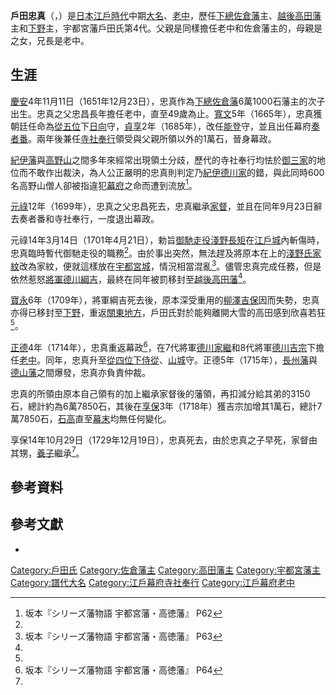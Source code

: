 {{Infobox officeholder 
| name= 戶田忠真
| image= 
| caption=

| order={{link-ja|宇都宮藩|宇都宮藩}}藩主
| term_start=1710年
| term_end=1729年
| predecessor= [[阿部正邦|阿部正邦]]
| successor= {{link-ja|戶田忠余|戸田忠余}}

| order1=[[高田藩|高田藩]]藩主
| term_start1=1701年
| term_end1=1710年
| predecessor1= {{link-ja|稻葉正往|稲葉正往}}
| successor1= {{link-ja|松平定重|松平定重}}

| order2=[[佐倉藩|佐倉藩]]藩主
| term_start2=1699年
| term_end2=1701年
| predecessor2= {{link-ja|戶田忠昌|戸田忠昌}}
| successor2= {{link-ja|稻葉正往|稲葉正往}}

| order3=[[江戶幕府|江戶幕府]][[老中|老中]]
| term_start3=1714年
| term_end3=1729年
| predecessor3= 
| successor3= 

| order4=[[江戶幕府|江戶幕府]][[寺社奉行|寺社奉行]]
| term_start4=1687年
| term_end4=1699年
| predecessor4= 
| successor4= 

| birth_date={{birth date|1651|12|23}}<br>（[[慶安_(年號)|慶安]]4年11月11日）
| birth_place= 
| death_date={{death date and age|1729|12|19|1651|12|23}}<br>（[[享保|享保]]14年10月29日）
| death_place= 
| module  = {{日本武士|child=yes
|時代= [[江戶時代|江戶時代]]中期
|幼名= 
|改名= 
|别名= 
|諡号= 
|神号= 
|戒名= 
|洗禮名= 
|墓所= 
|朝廷官位= [[從五位下|從五位下]][[日向國|日向]]守→[[能登國|能登]]守→[[從四位下|從四位下]][[侍從|侍從]]、[[山城國|山城]]守
|幕府職位= [[江戶幕府|江戶幕府]][[奏者番|奏者番]]→[[寺社奉行|寺社奉行]]→[[老中|老中]]
|主君= [[德川家宣|德川家宣]]→[[德川家繼|德川家繼]]→[[德川吉宗|德川吉宗]]
|藩= [[下總國|下總]][[佐倉藩|佐倉藩]]主→[[越後國|越後]][[高田藩|高田藩]]主→[[下野國|下野]]{{Link-ja|宇都宮藩|宇都宮藩}}主
|氏族= {{Link-ja|戶田氏|戸田氏}}
|父= {{Link-ja|戶田忠昌|戸田忠昌}}
|母={{Link-ja|秋元富朝|秋元富朝}}之女
|養父= 
|養母=
|兄弟= {{Link-ja|秋元喬知|秋元喬知}}、戶田忠章、戶田忠恒
|姐妹= 
|正室= {{Link-ja|毛利高直|毛利高直}}之女
|側室= 
|子= {{Link-ja|戶田忠久|戸田忠久}}
|女= {{Link-ja|松平忠喬|松平忠喬}}正室、{{Link-ja|松平正貞|松平正貞}}正室
|養子= {{Link-ja|戶田忠余|戸田忠余}}
|養女= 
 }}
}}
'''戶田忠真'''（{{jpn|j=戸田 忠真|hg=とだ ただざね|rm=Toda Tadazane}}，{{bd|1651年|12月23日|1729年|12月19日|catIdx=Toda Tadazane}}）是[[日本|日本]][[江戶時代|江戶時代]]中期[[大名_(稱謂)|大名]]、[[老中|老中]]，歷任[[下總國|下總]][[佐倉藩|佐倉藩]]主、[[越後國|越後]][[高田藩|高田藩]]主和[[下野國|下野]]{{Link-ja|宇都宮藩|宇都宮藩}}主，宇都宮藩戶田氏第4代。父親是同樣擔任老中和佐倉藩主的{{Link-ja|戶田忠昌|戸田忠昌}}，母親是{{Link-ja|秋元富朝|秋元富朝}}之女，兄長是老中{{Link-ja|秋元喬知|秋元喬知}}。

== 生涯 ==
[[慶安_(年號)|慶安]]4年11月11日（1651年12月23日），忠真作為[[下總國|下總]][[佐倉藩|佐倉藩]]6萬1000石藩主{{Link-ja|戶田忠昌|戸田忠昌}}的次子出生。忠真之父忠昌長年擔任老中，直至49歲為止。[[寬文|寬文]]5年（1665年），忠真獲朝廷任命為[[從五位|從五位]]下[[日向國|日向]]守，[[貞享|貞享]]2年（1685年），改任[[能登國|能登]]守，並且出任幕府[[奏者番|奏者番]]。兩年後兼任[[寺社奉行|寺社奉行]]領受與父親所領以外的1萬石，晉身幕政。

[[紀伊藩|紀伊藩]]與[[高野山|高野山]]之間多年來經常出現領土分歧，歷代的寺社奉行均怯於[[御三家|御三家]]的地位而不敢作出裁決，為人公正嚴明的忠真則判定乃[[紀伊德川家|紀伊德川家]]的錯，與此同時600名高野山僧人卻被指違犯[[江戶幕府|幕府]]之命而遭到流放<ref name="宇都宮・高徳藩62">坂本『シリーズ藩物語 宇都宮藩・高徳藩』 P62</ref>。

[[元祿|元祿]]12年（1699年），忠真之父忠昌死去，忠真繼承[[家督|家督]]，並且在同年9月23日辭去奏者番和寺社奉行，一度退出幕政。

元祿14年3月14日（1701年4月21日），勅旨[[饗應役|御馳走役]][[淺野長矩|淺野長矩]]在[[江戶城|江戶城]]內斬傷{{Link-ja|高家 (江戶時代)|高家 (江戸時代)|高家}}{{Link-ja|吉良義央|吉良義央}}時，忠真臨時暫代御馳走役的職務<ref name="宇都宮・高徳藩62"/>。由於事出突然，無法趕及將原本在{{Link-ja|火鉢|火鉢}}上的[[淺野氏|淺野氏]][[家紋|家紋]]改為{{Link-ja|戶田氏|戸田氏}}家紋，便就這樣放在[[宇都宮城|宇都宮城]]，情況相當混亂<ref name="宇都宮・高徳藩63">坂本『シリーズ藩物語 宇都宮藩・高徳藩』 P63</ref>。儘管忠真完成任務，但是依然惹怒[[征夷大將軍|將軍]][[德川綱吉|德川綱吉]]，最終在同年被罰移封至[[越後國|越後]][[高田藩|高田藩]]<ref name="宇都宮・高徳藩63"/>。

[[寶永|寶永]]6年（1709年），將軍綱吉死去後，原本深受重用的[[柳澤吉保|柳澤吉保]]因而失勢，忠真亦得已移封至[[下野國|下野]]{{Link-ja|宇都宮藩|宇都宮藩}}，重返[[關東地方|關東地方]]，戶田氏對於能夠離開大雪的高田感到欣喜若狂<ref name="宇都宮・高徳藩63"/>。

[[正德_(日本)|正德]]4年（1714年），忠真重返幕政<ref name="宇都宮・高徳藩64">坂本『シリーズ藩物語 宇都宮藩・高徳藩』 P64</ref>，在7代將軍[[德川家繼|德川家繼]]和8代將軍[[德川吉宗|德川吉宗]]下擔任[[老中|老中]]。同年，忠真升至[[從四位下|從四位下]][[侍從|侍從]]、[[山城國|山城]]守。正德5年（1715年），[[長州藩|長州藩]]與[[德山藩|德山藩]]之間爆發{{Link-ja|萬役山事件|万役山事件}}，忠真亦負責仲裁。

忠真的所領由原本自己領有的加上繼承家督後的藩領，再扣減分給其弟的3150石，總計約為6萬7850石，其後在[[享保|享保]]3年（1718年）獲吉宗加增其1萬石，總計7萬7850石，[[石高|石高]]直至[[幕末|幕末]]均無任何變化。

享保14年10月29日（1729年12月19日），忠真死去，由於忠真之子{{Link-ja|戶田忠久|戸田忠久}}早死，家督由其甥，[[養子|養子]]{{Link-ja|戶田忠余|戸田忠余}}繼承<ref name="宇都宮・高徳藩64"/>。

== 參考資料 ==
{{reflist}}

== 參考文獻 ==
* {{Cite book|author=坂本俊夫|script-title=ja:宇都宮藩・高徳藩|series=シリーズ藩物語|publisher={{Link-ja|現代書館|現代書館}}|date=2011年9月|isbn=978-4768471289}}

{{佐倉藩主|戶田家|2代|1699年 - 1701年}}
{{高田藩主|戶田家||1701年 - 1710年}}
{{宇都宮藩主|戶田家|初代|1710年 - 1729年}}

{{DEFAULTSORT:Toda Tadazane}}
[[Category:戶田氏|Category:戶田氏]]
[[Category:佐倉藩主|Category:佐倉藩主]]
[[Category:高田藩主|Category:高田藩主]]
[[Category:宇都宮藩主|Category:宇都宮藩主]]
[[Category:譜代大名|Category:譜代大名]]
[[Category:江戶幕府寺社奉行|Category:江戶幕府寺社奉行]]
[[Category:江戶幕府老中|Category:江戶幕府老中]]